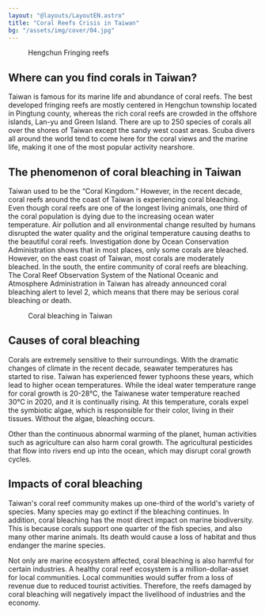 ```yaml
---
layout: "@layouts/LayoutEN.astro"
title: "Coral Reefs Crisis in Taiwan"
bg: "/assets/img/cover/04.jpg"
---
```



<Figure mode="float-right" img={import("../../assets/img/04-3/Untitled.png")} alt="">Hengchun Fringing reefs</Figure>

## Where can you find corals in Taiwan?

Taiwan is famous for its marine life and abundance of coral reefs. The best developed fringing reefs are mostly centered in Hengchun township located in Pingtung county, whereas the rich coral reefs are crowded in the offshore islands, Lan-yu and Green Island. There are up to 250 species of corals all over the shores of Taiwan except the sandy west coast areas. Scuba divers all around the world tend to come here for the coral views and the marine life, making it one of the most popular activity nearshore. 

## The phenomenon of coral bleaching in Taiwan

Taiwan used to be the “Coral Kingdom.” However, in the recent decade, coral reefs around the coast of Taiwan is experiencing coral bleaching. Even though coral reefs are one of the longest living animals, one third of the coral population is dying due to the increasing ocean water temperature. Air pollution and all environmental change resulted by humans disrupted the water quality and the original temperature causing deaths to the beautiful coral reefs.  Investigation done by Ocean Conservation Administration shows that in most places, only some corals are bleached. However, on the east coast of Taiwan, most corals are moderately bleached. In the south, the entire community of coral reefs are bleaching. The Coral Reef Observation System of the National Oceanic and Atmosphere Administration in Taiwan has already announced coral bleaching alert to level 2, which means that there may be serious coral bleaching or death. 

<Figure mode="float-left" img={import("../../assets/img/04-3/Untitled 1.png")} alt="">Coral bleaching in Taiwan</Figure>

## Causes of coral bleaching

Corals are extremely sensitive to their surroundings. With the dramatic changes of climate in the recent decade, seawater temperatures has started to rise. Taiwan has experienced fewer typhoons these years, which lead to higher ocean temperatures. While the ideal water temperature range for coral growth is 20-28°C, the Taiwanese water temperature reached 30°C in 2020, and it is continually rising. At this temperature, corals expel the symbiotic algae, which is responsible for their color, living in their tissues. Without the algae, bleaching occurs.

Other than the continuous abnormal warming of the planet, human activities such as agriculture can also harm coral growth. The agricultural pesticides that flow into rivers end up into the ocean, which may disrupt coral growth cycles. 

## Impacts of coral bleaching

Taiwan's coral reef community makes up one-third of the world's variety of species. Many species may go extinct if the bleaching continues. In addition, coral bleaching has the most direct impact on marine biodiversity. This is because corals support one quarter of the fish species, and also many other marine animals. Its death would cause a loss of habitat and thus endanger the marine species. 

Not only are marine ecosystem affected, coral bleaching is also harmful for certain industries. A healthy coral reef ecosystem is a million-dollar-asset for local communities. Local communities would suffer from a loss of revenue due to reduced tourist activities. Therefore, the reefs damaged by coral bleaching will negatively impact the livelihood of industries and the economy. 
